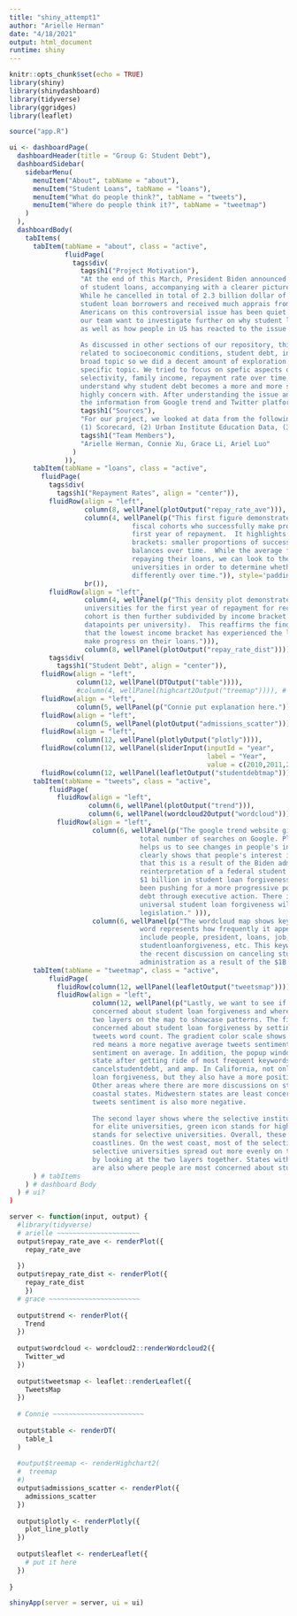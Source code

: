 ```yaml
---
title: "shiny_attempt1"
author: "Arielle Herman"
date: "4/18/2021"
output: html_document
runtime: shiny
---
```


```r
knitr::opts_chunk$set(echo = TRUE)
library(shiny)
library(shinydashboard)
library(tidyverse)
library(ggridges)
library(leaflet)

source("app.R")
```


```r
ui <- dashboardPage(
  dashboardHeader(title = "Group G: Student Debt"),
  dashboardSidebar(
    sidebarMenu(
      menuItem("About", tabName = "about"),
      menuItem("Student Loans", tabName = "loans"),
      menuItem("What do people think?", tabName = "tweets"),
      menuItem("Where do people think it?", tabName = "tweetmap")
    )
  ),
  dashboardBody(
    tabItems(
      tabItem(tabName = "about", class = "active",
              fluidPage(
                tags$div(
                  tags$h1("Project Motivation"),
                  "At the end of this March, President Biden announced the cacellation of 1.3 billion dollar
                  of student loans, accompanying with a clearer picture of his overall plan on student loan.
                  While he cancelled in total of 2.3 billion dollar of student loans for more than 110,000
                  student loan borrowers and received much apprais from the group, the reaction among all the
                  Americans on this controversial issue has been quiet different. Therefore, in this project,
                  our team want to investigate further on why student loan becomes a serious problem here in US,
                  as well as how people in US has reacted to the issue based on their talk on social medis platform.
                  
                  As discussed in other sections of our repository, this project sought to explore a factors
                  related to socioeconomic conditions, student debt, inequities, and policy. This was a really
                  broad topic so we did a decent amount of exploration of the data prior to deciding on a more
                  specific topic. We tried to focus on spefic aspects of the student loan issue including university
                  selectivity, family income, repayment rate over time, and the regional differnce of debt amount to
                  understand why student debt becomes a more and more serious problem that people in US now are
                  highly concern with. After understanding the issue and recognizing the problem, we then use
                  the information from Google trend and Twitter platform to see how people reatced and talked about it.",
                  tags$h1("Sources"),
                  "For our project, we looked at data from the following sources:
                  (1) Scorecard, (2) Urban Institute Education Data, (3) Twitter API, and (4) Google Trends",
                  tags$h1("Team Members"),
                  "Arielle Herman, Connie Xu, Grace Li, Ariel Luo"
                )
              )),
      tabItem(tabName = "loans", class = "active",
        fluidPage(
          tags$div(
            tags$h1("Repayment Rates", align = "center")),
          fluidRow(align = "left",
                   column(8, wellPanel(plotOutput("repay_rate_ave"))),
                   column(4, wellPanel(p("This first figure demonstrates the proportion of students across all University
                               fiscal cohorts who successfully make progress on repaying their loans in their
                               first year of repayment.  It highlights a declining average trend across all three income
                               brackets: smaller proportions of successive fiscal cohorts decline their loan
                               balances over time.  While the average fiscal cohort may be having more difficulty in
                               repaying their loans, we can look to the distribution of repayment rates across
                               universities in order to determine whether or not income brackets have been impacted
                               differently over time.")), style='padding:5px;'),
                   br()),
          fluidRow(align = "left",
                   column(4, wellPanel(p("This density plot demonstrates the distribution of repayment proportions across
                   universities for the first year of repayment for recent fiscal cohorts.  Each unviersity's fiscal 
                   cohort is then further subdivided by income bracket (such that there can be as many as three 
                   datapoints per university).  This reaffirms the findings in the previous plot, but also indicates
                   that the lowest income bracket has experienced the largest decrease in proportions of students who
                   make progress on their loans."))),
                   column(8, wellPanel(plotOutput("repay_rate_dist")))),
          tags$div(
            tags$h1("Student Debt", align = "center")),
        fluidRow(align = "left",
                 column(12, wellPanel(DTOutput("table")))),
                 #column(4, wellPanel(highcart2Output("treemap")))), # finish output function
        fluidRow(align = "left",
                 column(5, wellPanel(p("Connie put explanation here.")))),
        fluidRow(align = "left",
                 column(5, wellPanel(plotOutput("admissions_scatter")))),
        fluidRow(align = "left",
                 column(12, wellPanel(plotlyOutput("plotly")))),
        fluidRow(column(12, wellPanel(sliderInput(inputId = "year",
                                                  label = "Year",
                                                  value = c(2010,2011,2012,2013,2014,2015,2016,2017,2018,2019))))),
        fluidRow(column(12, wellPanel(leafletOutput("studentdebtmap")))))),
      tabItem(tabName = "tweets", class = "active",
          fluidPage(
            fluidRow(align = "left",
                    column(6, wellPanel(plotOutput("trend"))),
                    column(6, wellPanel(wordcloud2Output("wordcloud")))),
            fluidRow(align = "left",
                     column(6, wellPanel(p("The google trend website gives us data about the time period and the count of
                                 total number of searches on Google. Plotting the total number of searches overtime
                                 helps us to see changes in people's interest in student loan forgiveness. The pattern
                                 clearly shows that people's interest in this topic has spiked in 2021. We hypothesized
                                 that this is a result of the Biden administration's recent announcement of a
                                 reinterpretation of a federal student loan cancellation program which will result in
                                 $1 billion in student loan forgiveness. Ever since this announcement, more people have
                                 been pushing for a more progressive policy and asking President Biden to cancel student
                                 debt through executive action. There is still a lot of uncertainties around whether a
                                 universal student loan forgiveness will be initiated via an executive order or via
                                 legislation." ))),
                     column(6, wellPanel(p("The wordcloud map shows key words that appeared in the tweets data. The size of the
                                 word represents how frequently it appears in tweets. Some of the most noticeable ones
                                 include people, president, loans, job, college, pay, biden, education,
                                 studentloanforgiveness, etc. This keywords pattern confirms our initial hypothesis that
                                 the recent discussion on canceling student debt on twitter is around the biden
                                 administration as a result of the $1B student loan cancellation announced in Mid-march.")))))),
      tabItem(tabName = "tweetmap", class = "active",
          fluidPage(
            fluidRow(column(12, wellPanel(leafletOutput("tweetsmap")))),
            fluidRow(align = "left",
                     column(12, wellPanel(p("Lastly, we want to see if there's an overlap between the states that are most
                     concerned about student loan forgiveness and where the selective schools are located. We added
                     two layers on the map to showcase patterns. The first layer tells us which states are most
                     concerned about student loan forgiveness by setting the radius of the circle to the total
                     tweets word count. The gradient color scale shows the sentiment score of each state where
                     red means a more negative average tweets sentiment and green means a more positive tweet
                     sentiment on average. In addition, the popup window shows the top tweets keywords in each
                     state after getting ride of most frequent keywords such as student, loan, debt,
                     cancelstudentdebt, and amp. In California, not only do people tweet the most about student
                     loan forgiveness, but they also have a more positive sentiment toward student loan forgiveness.
                     Other areas where there are more discussions on student loan forgiveness concentrate along the
                     coastal states. Midwestern states are least concerned about student loan forgiveness, and their
                     tweets sentiment is also more negative.
                     
                     The second layer shows where the selective institutions are located, where purple icon stands
                     for elite universities, green icon stands for highly selective universities, and blue icon
                     stands for selective universities. Overall, these selective universities are concentrated along the
                     coastlines. On the west coast, most of the selective universities are in California. And the
                     selective universities spread out more evenly on the east coast. Overall, we can see an overlap
                     by looking at the two layers together. States with higher concentration of selective schools
                     are also where people are most concerned about student loan forgiveness."))))))
      ) # tabItems
    ) # dashboard Body
  ) # ui?
)

server <- function(input, output) {
  #library(tidyverse)
  # arielle ~~~~~~~~~~~~~~~~~~~~~
  output$repay_rate_ave <- renderPlot({
    repay_rate_ave
    
  })
  output$repay_rate_dist <- renderPlot({
    repay_rate_dist
    })
  # grace ~~~~~~~~~~~~~~~~~~~~~~~
  
  output$trend <- renderPlot({
    Trend
  })
  
  output$wordcloud <- wordcloud2::renderWordcloud2({
    Twitter_wd
  })
  
  output$tweetsmap <- leaflet::renderLeaflet({
    TweetsMap
  })
  
  # Connie ~~~~~~~~~~~~~~~~~~~~~~~
  
  output$table <- renderDT(
    table_1
  )
  
  #output$treemap <- renderHighchart2(
  #  treemap
  #)
  output$admissions_scatter <- renderPlot({
    admissions_scatter
  })
  
  output$plotly <- renderPlotly({
    plot_line_plotly
  })
  
  output$leaflet <- renderLeaflet({
    # put it here
  })
  
}

shinyApp(server = server, ui = ui)

```